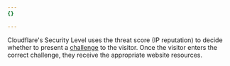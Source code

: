```yaml
---
{}

---
```


Cloudflare's Security Level uses the threat score (IP reputation) to decide whether to present a [challenge](/waf/reference/cloudflare-challenges/) to the visitor. Once the visitor enters the correct challenge, they receive the appropriate website resources.
